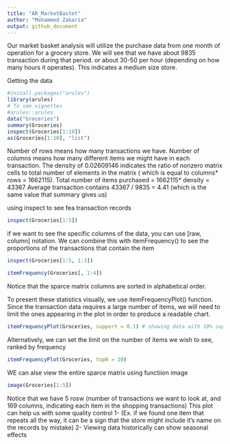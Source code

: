 ```yaml
---
title: "AR_MarketBastet"
author: "Mohammed Zakaria"
output: github_document
---
```


Our market basket analysis will utilize the purchase data from one month of operation for a grocery store. We will see that we have about 9835 transaction during that period. or about 30-50 per hour (depending on how many hours it operates). This indicates a medium size store. 


Getting the data

```r
#install.packages("arules")
library(arules)
# To see vignettes
#arules::arules
data("Groceries")
summary(Groceries)
inspect(Groceries[1:10])
as(Groceries[1:10], "list")
```


Number of rows means how many transactions we have. Number of columns means how many different items we might have in each transaction. The density of 0.02609146 indicates the ratio of nonzero matrix cells to total number of elements in the matrix ( which is equal to columns* rows = 1662115).
Total number of items purchased = 1662115* density = 43367
Average transaction contains 43367 / 9835 = 4.41 (which is the same value that summary gives us)

using inspect to see fea transaction records

```r
inspect(Groceries[1:5])
```

if we want to see the specific columns of the data, you can use [raw, column] notation. We can combine this with itemFrequency() to see the proportions of the transactions that contain the item

```r
inspect(Groceries[1:5, 1:3])
```

```r
itemFrequency(Groceries[, 1:4])
```

Notice that the sparce matrix columns are sorted in alphabetical order.


To present these statistics visually, we use itemFrequencyPlot() function. Since the transaction data requires a large number of items, we will need to limit the ones appearing in the plot in order to produce a readable chart.

```r
itemFrequencyPlot(Groceries, support = 0.1) # showing data with 10% support at least


```

Alternatively, we can set the limit on the number of items we wish to see, ranked by frequency

```r
itemFrequencyPlot(Groceries, topN = 20)
```

WE can alse view the entire sparce matrix using functiion image

```r
image(Groceries[1:5])
```

Notice that we have 5 rosw (number of transactions we want to look at, and 169 columns, indicating each item in the shopping transactions) This plot can help us with some quality control
1- (Ex. if we found one item that repeats all the way, it can be a sign that the store might include it's name on the records by mistake)
2- Viewing data historically can show seasonal effects